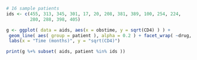 ```r
# 16 sample patients
ids <- c(455, 313, 345, 301, 17, 20, 208, 381, 389, 100, 254, 224, 
         280, 288, 398, 405)

g <- ggplot( data = aids, aes(x = obstime, y = sqrt(CD4) ) ) + 
 geom_line( aes( group = patient ), alpha = 0.2 ) + facet_wrap( ~drug, ncol = 2) +
 labs(x = "Time (months)", y = "sqrt(CD4)")

print(g %+% subset( aids, patient %in% ids ))
```
